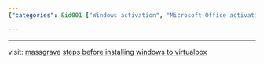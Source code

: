 ```yaml
---
{"categories": &id001 ["Windows activation", "Microsoft Office activation", "VirtualBox installation", "Blog post", "Massgrave.dev", "Installation guide", "Technical instructions"], "category": "Software activation", "date": "2023-10-06 12:53:28", "description": "This article provides instructions for activating Windows and Microsoft Office, as well as installing them in a VirtualBox environment. It also includes a link to a blog post with more detailed steps. The website mentioned is massgrave.dev.", "tags": *id001, "title": "windows & office activation, install windows in virtualbox"}

---
```


------
visit: [massgrave](https://massgrave.dev)
[steps before installing windows to virtualbox](https://blog.csdn.net/qq_44323306/article/details/122009436)
